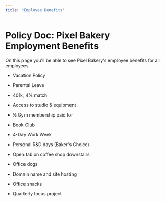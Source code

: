 ```yaml
---
title: 'Employee Benefits'
---
```


# Policy Doc: Pixel Bakery Employment Benefits 

On this page you'll be able to see Pixel Bakery's employee benefits for all employees.

- Vacation Policy

- Parental Leave

- 401k, 4% match

- Access to studio & equipment

- ½ Gym membership paid for

- Book Club

- 4-Day Work Week

- Personal R&D days (Baker's Choice)

- Open tab on coffee shop downstairs

- Office dogs

- Domain name and site hosting

- Office snacks

- Quarterly focus project